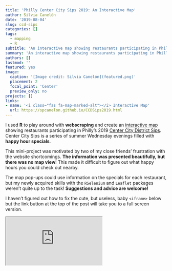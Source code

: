 ```yaml
---
title: 'Philly Center City Sips 2019: An Interactive Map'
author: Silvia Canelón
date: '2019-08-04'
slug: ccd-sips
categories: []
tags:
  - mapping
  - R
subtitle: 'An interactive map showing restaurants participating in Philly’s Center City District Sips 2019.'
summary: 'An interactive map showing restaurants participating in Philly’s Center City District Sips 2019.'
authors: []
lastmod: ''
featured: yes
image:
  caption: '[Image credit: Silvia Canelón](featured.png)'
  placement: 2
  focal_point: 'Center'
  preview_only: no
projects: []
links:
- name: '<i class="fas fa-map-marked-alt"></i> Interactive Map'
  url: https://spcanelon.github.io/CCDSips2019.html
---
```


I used **R** to play around with **webscraping** and create an [interactive map](https://spcanelon.github.io/CCDSips2019.html/) showing restaurants participating in Philly’s 2019 [Center City District Sips](https://centercityphila.org/explore-center-city/ccdsips). Center City Sips is a series of summer Wednesday evenings filled with **happy hour specials**.

This mini-project was motivated by two of my close friends' frustration with the website shortcomings. **The information was presented beautifully, but there was no map view**! This made it difficult to figure out what happy hours you could check out nearby.

The map pop-ups could use information on the specials for each restaurant, but my newly acquired skills with the `RSelenium` and `Leaflet` packages weren't quite up to the task! **Suggestions and advice are welcome!**

I haven't figured out how to fix the cute, but useless, baby `<iframe>` below but the link button at the top of the post will take you to a full screen version.


<iframe
    src="https://spcanelon.github.io/CCDSips2019.html">
    width= "1000px"
    height= "500px"
    style="border:none">
</iframe>
